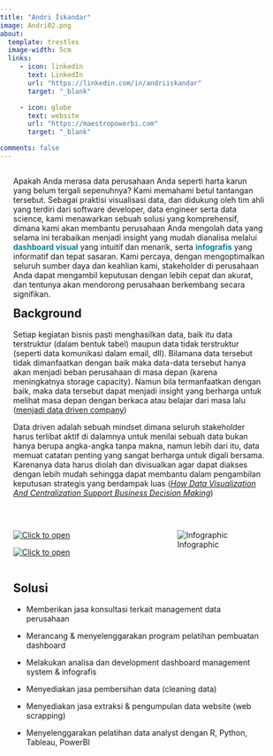 ```yaml
---
title: "Andri Iskandar"
image: Andri02.png
about:
  template: trestles
  image-width: 5cm
  links:
     - icon: linkedin
       text: LinkedIn
       url: "https://linkedin.com/in/andriiskandar"
       target: "_blank"

     - icon: globe
       text: website
       url: "https://maestropowerbi.com"
       target: "_blank"

comments: false
---
```


```{=html}
<style>
/* CSS below applies ONLY to this .qmd file
   It makes the page fit the viewport and handles internal scrolling if needed.
*/

/* Ensure HTML and Body take full viewport height and hide overflow */
html, body {
  margin: 0;
  padding: 0;
  height: 100%; /* Make them fill the viewport */
  <!-- overflow: hidden; /* Hide scrollbars for the entire page */ -->
  display: flex; /* Use flexbox to manage internal layout for full height */
  flex-direction: column; /* Stack children vertically */
}

/* Make the Quarto navbar fixed height and not take up flex space */
.navbar {
  flex-shrink: 0; /* Don't shrink when space is limited */
}

/* Target Quarto's main content wrapper */
.quarto-page {
  flex-grow: 1; /* Allow this to grow and take all available space */
  display: flex; /* Use flexbox internally for its children */
  flex-direction: column; /* Stack children vertically */
  overflow: hidden; /* Hide overflow for the page content itself */
}

/* Target the specific column-page div for internal scrolling if content overflows */
.column-page {
  flex-grow: 1; /* Allow the content column to grow */
  overflow-y: hidden; /* **CHANGE TO 'auto' IF YOU WANT INTERNAL SCROLLING** */
  padding-bottom: 20px; /* Add some padding at the bottom */
  padding-left: var(--bs-gutter-x, 1.5rem); /* Preserve Quarto's default side padding */
  padding-right: var(--bs-gutter-x, 1.5rem);
}

/* Adjust top margin for H2 headings */
#background-section-title {
  margin-top: 0.5em !important; /* Start with a smaller value like 0.5em, or even 0 */
  /* You might also want to adjust margin-bottom if needed */
  /* margin-bottom: 0.5em; */
}


/* Optional: Make the image fit if it's too tall */
.about-entity-contents img {
  max-height: 100%;
  object-fit: contain;
}
</style>

```


::::::: column-page

Apakah Anda merasa data perusahaan Anda seperti harta karun yang belum tergali sepenuhnya? Kami memahami betul tantangan tersebut. Sebagai praktisi visualisasi data, dan didukung oleh tim ahli yang terdiri dari software developer, data engineer serta data science, kami menawarkan sebuah solusi yang komprehensif, dimana kami akan membantu perusahaan Anda mengolah data yang selama ini terabaikan menjadi insight yang mudah dianalisa melalui [dashboard visual]{style="color: #00809D;font-weight: bold;"} yang intuitif dan menarik, serta [infografis]{style="color: #00809D;font-weight: bold;"} yang informatif dan tepat sasaran. Kami percaya, dengan mengoptimalkan seluruh sumber daya dan keahlian kami, stakeholder di perusahaan Anda dapat mengambil keputusan dengan lebih cepat dan akurat, dan tentunya akan mendorong perusahaan berkembang secara signifikan.

## Background {#background-section-title}

Setiap kegiatan bisnis pasti menghasilkan data, baik itu data terstruktur (dalam bentuk tabel) maupun data tidak terstruktur (seperti data komunikasi dalam email, dll). Bilamana data tersebut tidak dimanfaatkan dengan baik maka data-data tersebut hanya akan menjadi beban perusahaan di masa depan (karena meningkatnya storage capacity). Namun bila termanfaatkan dengan baik, maka data tersebut dapat menjadi insight yang berharga untuk melihat masa depan dengan berkaca atau belajar dari masa lalu ([menjadi data driven company](https://www.instagram.com/hariankompas/reel/DGf0SHRNaE4/))

Data driven adalah sebuah mindset dimana seluruh stakeholder harus terlibat aktif di dalamnya untuk menilai sebuah data bukan hanya berupa angka-angka tanpa makna, namun lebih dari itu, data memuat catatan penting yang sangat berharga untuk digali bersama. Karenanya data harus diolah dan divisualkan agar dapat diakses dengan lebih mudah sehingga dapat membantu dalam pengambilan keputusan strategis yang berdampak luas ([*How Data Visualization And Centralization Support Business Decision Making*](https://www.forbes.com/councils/forbesagencycouncil/2024/10/16/how-data-visualization-and-centralization-support-business-decision-making/))

<br>

:::::: columns
::: {.column width="48%"}
[![Click to open](images/dashboardcontoh3.png){.border .responsive-image}](https://andiska.shinyapps.io/monitoringboard/)

[![Click to open](images/dashboardcontoh4.png){.border .responsive-image}](https://app.powerbi.com/view?r=eyJrIjoiODA4ZDljM2UtNzcyOS00NDAyLTg0Y2MtNWFjYTkwNGI3MGUwIiwidCI6ImU2YTM3MDkzLTgxOTAtNGM4Mi04M2JmLTljMGVlZGVkZDU3NCIsImMiOjEwfQ%3D%3D)

:::

::: {.column width="4%"}
:::

::: {.column width="48%"}
![Infographic](images/petalpg.png){.border .responsive-image}
:::
::::::

## Solusi

-   Memberikan jasa konsultasi terkait management data perusahaan

-   Merancang & menyelenggarakan program pelatihan pembuatan dashboard

-   Melakukan analisa dan development dashboard management system & infografis

-   Menyediakan jasa pembersihan data (cleaning data)

-   Menyediakan jasa extraksi & pengumpulan data website (web scrapping)

-   Menyelenggarakan pelatihan data analyst dengan R, Python, Tableau, PowerBI

    <p>

    </p>
:::::::
